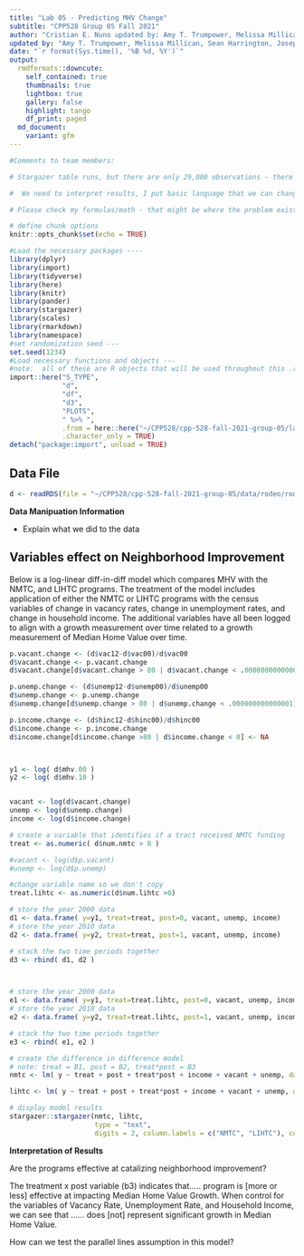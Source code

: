 ---
title: "Lab 05 - Predicting MHV Change"
subtitle: "CPP528 Group 05 Fall 2021"
author: "Cristian E. Nuno updated by: Amy T. Trumpower, Melissa Millican, Sean Harrington, Joseph Papcznski"
updated by: "Amy T. Trumpower, Melissa Millican, Sean Harrington, Joseph Papcznski"
date: "`r format(Sys.time(), '%B %d, %Y')`"
output:
  rmdformats::downcute:
    self_contained: true
    thumbnails: true
    lightbox: true
    gallery: false
    highlight: tango
    df_print: paged
  md_document:
    variant: gfm
---


```{r}
#Comments to team members:

# Stargazer table runs, but there are only 29,000 observations - there should be like 100,000 observations

#  We need to interpret results, I put basic language that we can change once we get better results

# Please check my formulas/math - that might be where the problem exists. I think I have too many NA's and we need to adjust that to get more observations!
```




```{r setup, include=FALSE}
# define chunk options
knitr::opts_chunk$set(echo = TRUE)
```

```{r include=FALSE}
#Load the necessary packages ----
library(dplyr)
library(import)
library(tidyverse)
library(here)
library(knitr)
library(pander)
library(stargazer)
library(scales)
library(rmarkdown)
library(namespace)
#set randomization seed ---
set.seed(1234)
#Load necessary functions and objects ---
#note:  all of these are R objects that will be used throughout this .rmd file
import::here("S_TYPE",
             "d",
             "df",
             "d3",
             "PLOTS",
             " %>% ",
             .from = here::here("~/CPP528/cpp-528-fall-2021-group-05/labs/wk05/lab_05_source.R"),
             .character_only = TRUE)
detach("package:import", unload = TRUE)
```

## Data File
```{r}
d <- readRDS(file = "~/CPP528/cpp-528-fall-2021-group-05/data/rodeo/rodeo-data-cs.rds")
```

**Data Manipuation Information**

- Explain what we did to the data


## Variables effect on Neighborhood Improvement

Below is a log-linear diff-in-diff model which compares MHV with the NMTC, and LIHTC programs.  The treatment of the model includes application of either the NMTC or LIHTC programs with the census variables of change in vacancy rates, change in unemployment rates, and change in household income.  The additional variables have all been logged to align with a growth measurement over time related to a growth measurement of Median Home Value over time. 


```{r}
p.vacant.change <- (d$vac12-d$vac00)/d$vac00
d$vacant.change <- p.vacant.change
d$vacant.change[d$vacant.change > 80 | d$vacant.change < .000000000000001] <- NA

p.unemp.change <- (d$unemp12-d$unemp00)/d$unemp00
d$unemp.change <- p.unemp.change
d$unemp.change[d$unemp.change > 80 | d$unemp.change < .000000000000001] <- NA

p.income.change <- (d$hinc12-d$hinc00)/d$hinc00
d$income.change <- p.income.change
d$income.change[d$income.change >80 | d$income.change < 0] <- NA



y1 <- log( d$mhv.00 )
y2 <- log( d$mhv.10 )


vacant <- log(d$vacant.change)
unemp <- log(d$unemp.change)
income <- log(d$income.change)

# create a variable that identifies if a tract received NMTC funding
treat <- as.numeric( d$num.nmtc > 0 )

#vacant <- log(d$p.vacant)
#unemp <- log(d$p.unemp)

#change variable name so we don't copy
treat.lihtc <- as.numeric(d$num.lihtc >0)

# store the year 2000 data
d1 <- data.frame( y=y1, treat=treat, post=0, vacant, unemp, income)
# store the year 2010 data
d2 <- data.frame( y=y2, treat=treat, post=1, vacant, unemp, income)

# stack the two time periods together
d3 <- rbind( d1, d2 )



# store the year 2000 data
e1 <- data.frame( y=y1, treat=treat.lihtc, post=0, vacant, unemp, income)
# store the year 2010 data
e2 <- data.frame( y=y2, treat=treat.lihtc, post=1, vacant, unemp, income )

# stack the two time periods together
e3 <- rbind( e1, e2 )
```


```{r}
# create the difference in difference model
# note: treat = B1, post = B2, treat*post = B3
nmtc <- lm( y ~ treat + post + treat*post + income + vacant + unemp, data=d3 )

lihtc <- lm( y ~ treat + post + treat*post + income + vacant + unemp, data=e3 )

# display model results
stargazer::stargazer(nmtc, lihtc,
                     type = "text",
                     digits = 2, column.labels = c("NMTC", "LIHTC"), covariate.lables = c("intercept (b0)", "treat(b1)", "post(b2)", "Income", "Vacant", "Unemployment", "treat x post (b3)"), intercept.bottom = FALSE)
```


**Interpretation of Results**

Are the programs effective at catalizing neighborhood improvement?

The treatment x post variable (b3) indicates that..... program is [more or less] effective at impacting Median Home Value Growth. When control for the variables of Vacancy Rate, Unemployment Rate, and Household Income, we can see that ...... does [not] represent significant growth in Median Home Value. 

How can we test the parallel lines assumption in this model?


